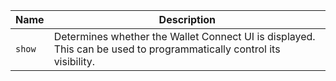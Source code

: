 | Name   | Description                                                                                                         |
| ------ | ------------------------------------------------------------------------------------------------------------------- |
| `show` | Determines whether the Wallet Connect UI is displayed. This can be used to programmatically control its visibility. |
